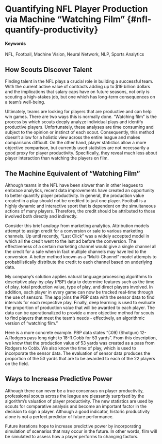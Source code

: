 # Quantifying NFL Player Production via Machine "Watching Film" {#nfl-quantify-productivity} {-}

#### Keywords

NFL, Football, Machine Vision, Neural Network, NLP, Sports Analytics

## How Scouts Discover Talent {-}

Finding talent in the NFL plays a crucial role in building a successful team. With the current active value of contracts adding up to $19 billion dollars and the implications that salary caps have on future seasons, not only is scouting a high-stakes job, but one which has long-term consequences on a team's well-being.

Ultimately, teams are looking for players that are productive and can help win games. There are two ways this is normally done. "Watching film" is the process by which scouts deeply analyze individual plays and identify productive players. Unfortunately, these analyses are time consuming and subject to the opinion or instinct of each scout. Consequently, this method doesn't allow for a holistic view across the entire league and makes comparisons difficult. On the other hand, player statistics allow a more objective comparison, but currently used statistics are not necessarily a good proxy for player productivity. Specifically, they reveal much less about player interaction than watching the players on film.

## The Machine Equivalent of "Watching Film" {-}

Although teams in the NFL have been slower than in other leagues to embrace analytics, recent data improvements have created an opportunity to better quantify player productivity. In general, the production value created in a play should not be credited to just one player. Football is a highly dynamic and interactive sport that is dependent on the simultaneous actions of many players. Therefore, the credit should be attributed to those involved both directly and indirectly.

Consider this brief analogy from marketing analytics. Attribution models attempt to assign credit for a conversion or sale to various marketing channels. Up until recently, "Last Click" was a widely accepted model in which all the credit went to the last ad before the conversion. The effectiveness of a certain marketing channel would give a single channel all the credit for a sale when in fact multiple channels may have led to the conversion. A better method known as a "Multi-Channel" model attempts to probabilistically distribute the credit to each channel based on underlying data.

My company's solution applies natural language processing algorithms to descriptive play-by-play (PBP) data to determine features such as the time of play, total production value, type of play, and direct players involved. In addition, each player in every game can now be tracked real-time through the use of sensors. The app joins the PBP data with the sensor data to find intervals for each respective play. Finally, deep learning is used to evaluate the proportion of production value that will be awarded to each player. The data can be operationalized to provide a more objective method for scouts to find players that meet the team's needs - effectively, an algorithmic version of "watching film."

Here is a more concrete example. PBP data states "(:09) (Shotgun) 12-A.Rodgers pass long right to 18-R.Cobb for 53 yards". From this description, we know that the production value of 53 yards was created as a pass from Rodgers to Cobb. We also know the time of play, which is used to incorporate the sensor data. The evaluation of sensor data produces the proportion of the 53 yards that are to be awarded to each of the 22 players on the field.

## Ways to Increase Predictive Power {-}

Although there can never be a true consensus on player productivity, professional scouts across the league are pleasantly surprised by the algorithm's valuation of player productivity. The new statistics are used by scouts for comparative analysis and become an important factor in the decision to sign a player. Although a good indicator, historic productivity alone is not a perfect predictor of future performance.

Future iterations hope to increase predictive power by incorporating simulation of scenarios that may occur in the future. In other words, film will be simulated to assess how a player performs to changing factors.
